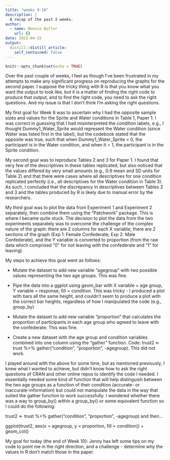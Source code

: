 ```yaml
---
title: "weeks 9-10"
description: |
  A recap of the past 2 weeks.
author:
  - name: Bonnie Butler
    url: {}
date: 2021-04-25
output:
  distill::distill_article:
    self_contained: false
---
```



```r
knitr::opts_chunk$set(echo = TRUE)
```

Over the past couple of weeks, I feel as though I've been frustrated in my attempts to make any significant progress on reproducing the graphs for the second paper. I suppose the tricky thing with R is that you know what you want the output to look like, but it is a matter of finding the right code to produce that output, and to find the right code, you need to ask the right questions. And my issue is that I don't think I'm asking the right questions. 

My first goal for Week 8 was to ascertain why I had the opposite sample sizes and values for the Sprite and Water conditions in Table 1, Paper 1. I was correct in guessing that I had misinterpreted the condition labels, e.g., I thought Dummy1_Water_Sprite would represent the Water condition (since Water was listed first in the label), but the codebook stated that the opposite was true, such that when Dummy1_Water_Sprite = 0, the participant is in the Water condition, and when it = 1, the participant is in the Sprite condition.

My second goal was to reproduce Tables 2 and 3 for Paper 1. I found that very few of the descriptives in these tables replicated, but also noticed that the values differed by very small amounts (e.g., 0.9 mean and SD units for Table 2) and that there were cases where all descriptives for one condition replicated perfectly (i.e., all descriptives for the Water condition in Table 3). As such, I concluded that the discrepancy in descriptives between Tables 2 and 3 and the tables produced by R is likely due to manual error by the researchers.

My third goal was to plot the data from Experiment 1 and Experiment 2 separately, then combine them using the "Patchwork" package. This is where I became quite stuck. The decision to plot the data from the two experiments separately was to overcome the challenge of the complex nature of the graph: there are 2 columns for each X variable, there are 2 sections of the graph (Exp 1: Female Confederate; Exp 2: Male Confederate), and the Y variable is converted to proportion (from the raw data which comprised "0" for not leaving with the confederate and "1" for leaving).

My steps to achieve this goal went as follows:

- Mutate the dataset to add new variable "agegroup" with two possible values representing the two age groups. This was fine.

- Pipe the data into a ggplot using geom_bar with X variable = age group, Y variable = response, fill = condition. This was tricky - I produced a plot with bars all the same height, and couldn't seem to produce a plot with the correct bar heights, regardless of how I manipulated the code (e.g., group_by)

- Mutate the dataset to add new variable "proportion" that calculates the proportion of participants in each age group who agreed to leave with the confederate. This was fine. 

- Create a new dataset with the age group and condition variables combined into one column using the "gather" function. Code: trust2 <- trust %>%
  gather("condition", "proportion", -agegroup). This did not work. 
  
I played around with the above for some time, but as mentioned previously, I knew what I wanted to achieve, but didn't know how to ask the right questions of CRAN and other online repos to identify the code I needed. I essentially needed some kind of function that will help distinguish between the two age groups as a function of their condition (accurate- or inaccurate-information) but could not manipulate the data in the way that suited the gather function to work successfully. I wondered whether there was a way to group_by() within a group_by() or some equivalent function so I could do the following:

trust2 <- trust %>%
  gather("condition", "proportion", -agegroup) and then...
  
ggplot(trust2, aes(x = agegroup, y = proportion, fill = condition)) +
  geom_col()

My goal for today (the end of Week 10): Jenny has left some tips on my code to point me in the right direction, and a challenge - determine why the values in R don't match those in the paper.